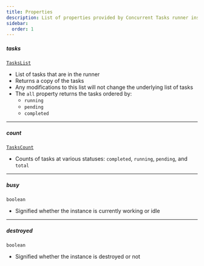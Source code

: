 ```yaml
---
title: Properties
description: List of properties provided by Concurrent Tasks runner instance.
sidebar:
  order: 1
---
```



##### tasks

<References>[`TasksList`][TasksList]</References>

- List of tasks that are in the runner
- Returns a copy of the tasks
- Any modifications to this list will not change the underlying list of tasks
- The `all` property returns the tasks ordered by:
  - `running`
  - `pending`
  - `completed`

---

##### count

<References>[`TasksCount`][TasksCount]</References>

- Counts of tasks at various statuses: `completed`, `running`, `pending`, and `total`

---

##### busy

<References>`boolean`</References>

- Signified whether the instance is currently working or idle

---

##### destroyed

<References>`boolean`</References>

- Signified whether the instance is destroyed or not

[TasksList]: /reference/types-and-enums#taskslist
[TasksCount]: /reference/types-and-enums#taskscount
